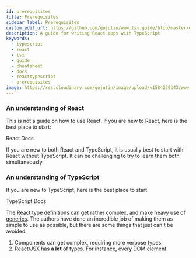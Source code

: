 ```yaml
---
id: prerequisites
title: Prerequisites
sidebar_label: Prerequisites
custom_edit_url: https://github.com/gojutin/www.tsx.guide/blob/master/docs/introduction/prerequisites.md
description: A guide for writing React apps with TypeScript
keywords:
  - typescript
  - react
  - tsx
  - guide
  - cheatsheet
  - docs
  - reacttypescript
  - prerequisites
image: https://res.cloudinary.com/gojutin/image/upload/v1584239143/www.tsx.guide/tsx-guide-logo.png
---
```



### An understanding of React

This is not a guide on how to use React. If you are new to React, here is the best place to start:

<LinkButton href="https://reactjs.org/docs/getting-started.html">
  React Docs
</LinkButton>

If you are new to both React and TypeScript, it is usually best to start with React without TypeScript. It can be challenging to try to learn them both simultaneously.

### An understanding of TypeScript

If you are new to TypeScript, here is the best place to start:

<LinkButton href="https://www.typescriptlang.org/docs/home.html">
  TypeScript Docs
</LinkButton>

The React type definitions can get rather complex, and make heavy use of [generics](https://www.typescriptlang.org/docs/handbook/generics.html).
The authors have done an incredible job of making them as simple to use as possible, but there are some things that just can't be avoided:

1. Components can get complex, requiring more verbose types.
2. React/JSX has **a lot** of types. For instance, every DOM element.

